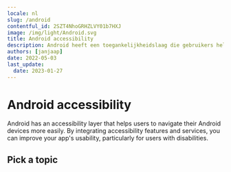 ```yaml
---
locale: nl
slug: /android
contentful_id: 2SZT4NhoGRHZLVY01b7HXJ
image: /img/light/Android.svg
title: Android accessibility
description: Android heeft een toegankelijkheidslaag die gebruikers helpt om hun Android toestel te gebruiken. Door toegankelijkheidsfuncties te integreren, kun je de bruikbaarheid van jouw app verbeteren, met name voor gebruikers met een beperking.
authors: [janjaap]
date: 2022-05-03
last_update:
  date: 2023-01-27
---
```


# Android accessibility

Android has an accessibility layer that helps users to navigate their Android devices more easily. By integrating accessibility features and services, you can improve your app's usability, particularly for users with disabilities.

## Pick a topic

<LinkList title="List of Android accessibility topics" isHighlighted={true}>
  <LinkListItem url="/nl/docs/android/codevoorbeelden" title="Browse Android code samples" pageTitle="Android accessibility code samples" shortDescription="Browse code samples to learn how to build more accessible Android apps." icon="/img/light/code.svg" iconAlt="Code icon"/>
  <LinkListItem url="/nl/docs/android/functies" title="Learn about Android accessibility features" pageTitle="Android accessibility features" shortDescription="Learn about the accessibility features that are offered by Android." icon="/img/light/features.svg" iconAlt="Features icon"/>
</LinkList>
